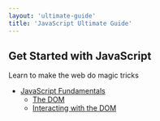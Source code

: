 ```yaml
---
layout: 'ultimate-guide'
title: 'JavaScript Ultimate Guide'
---
```


## Get Started with JavaScript

Learn to make the web do magic tricks

- [JavaScript Fundamentals](/learn/javascript/fundamentals)
  - [The DOM](/learn/javascript/fundamentals/the-dom)
  - [Interacting with the DOM](/learn/javascript/fundamentals/interact-DOM)
